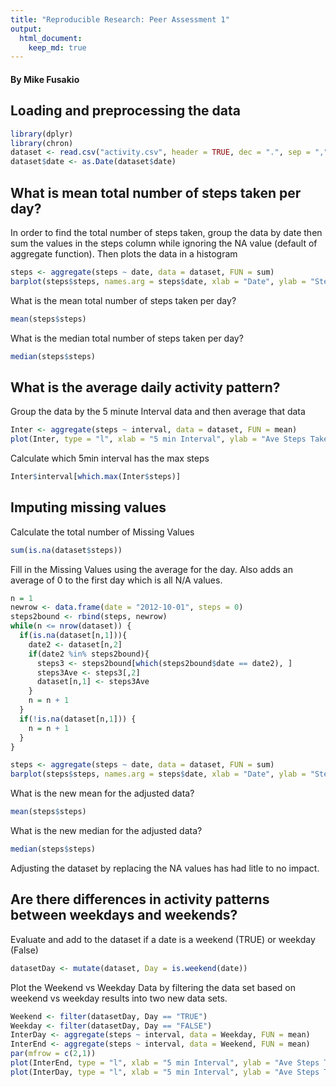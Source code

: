 ```yaml
---
title: "Reproducible Research: Peer Assessment 1"
output: 
  html_document:
    keep_md: true
---
```

#### By Mike Fusakio

## Loading and preprocessing the data
```r
library(dplyr)
library(chron)
dataset <- read.csv("activity.csv", header = TRUE, dec = ".", sep = ",", na.strings = "NA")
dataset$date <- as.Date(dataset$date)
```


## What is mean total number of steps taken per day?
In order to find the total number of steps taken, group the data by date then
sum the values in the steps column while ignoring the NA value (default of aggregate function). Then plots the data in a histogram

```r
steps <- aggregate(steps ~ date, data = dataset, FUN = sum)
barplot(steps$steps, names.arg = steps$date, xlab = "Date", ylab = "Steps Taken", main = "Plot of Total Steps per Day")
```

What is the mean total number of steps taken per day?

```r
mean(steps$steps)

```
What is the median total number of steps taken per day?

```r
median(steps$steps)
```


## What is the average daily activity pattern?
Group the data by the 5 minute Interval data and then average that data

```r
Inter <- aggregate(steps ~ interval, data = dataset, FUN = mean)
plot(Inter, type = "l", xlab = "5 min Interval", ylab = "Ave Steps Taken", main = "Plot of Average Daily Activity Pattern")
```
Calculate which 5min interval has the max steps

```r
Inter$interval[which.max(Inter$steps)]
```


## Imputing missing values
Calculate the total number of Missing Values

```r
sum(is.na(dataset$steps))
```

Fill in the Missing Values using the average for the day.  Also adds an average of 0 to the first day which is all N/A values.

```r
n = 1
newrow <- data.frame(date = "2012-10-01", steps = 0)
steps2bound <- rbind(steps, newrow)
while(n <= nrow(dataset)) {
  if(is.na(dataset[n,1])){
    date2 <- dataset[n,2]
    if(date2 %in% steps2bound){
      steps3 <- steps2bound[which(steps2bound$date == date2), ]
      steps3Ave <- steps3[,2]
      dataset[n,1] <- steps3Ave
    }  
    n = n + 1
  }
  if(!is.na(dataset[n,1])) {
    n = n + 1
  }
}

steps <- aggregate(steps ~ date, data = dataset, FUN = sum)
barplot(steps$steps, names.arg = steps$date, xlab = "Date", ylab = "Steps Taken", main = "Plot of Total Steps per Day \n for adjusted dataset")
```

What is the new mean for the adjusted data?

```r
mean(steps$steps)
```

What is the new median for the adjusted data?

```r
median(steps$steps)
```

Adjusting the dataset by replacing the NA values has had litle to no impact.


## Are there differences in activity patterns between weekdays and weekends?
Evaluate and add to the dataset if a date is a weekend (TRUE) or weekday (False)

```r
datasetDay <- mutate(dataset, Day = is.weekend(date))
```

Plot the Weekend vs Weekday Data by filtering the data set based on 
weekend vs weekday results into two new data sets. 

```r
Weekend <- filter(datasetDay, Day == "TRUE")
Weekday <- filter(datasetDay, Day == "FALSE")
InterDay <- aggregate(steps ~ interval, data = Weekday, FUN = mean)
InterEnd <- aggregate(steps ~ interval, data = Weekend, FUN = mean)
par(mfrow = c(2,1))
plot(InterEnd, type = "l", xlab = "5 min Interval", ylab = "Ave Steps Taken", main = "Plot of Average Weekend Activity Pattern")
plot(InterDay, type = "l", xlab = "5 min Interval", ylab = "Ave Steps Taken", main = "Plot of Average Weekday Activity Pattern")
```